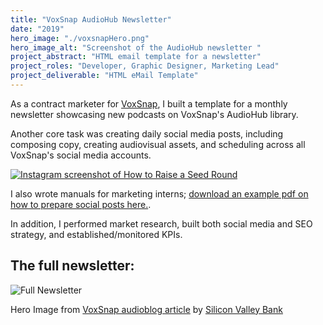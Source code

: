 ```yaml
---
title: "VoxSnap AudioHub Newsletter"
date: "2019"
hero_image: "./voxsnapHero.png"
hero_image_alt: "Screenshot of the AudioHub newsletter "
project_abstract: "HTML email template for a newsletter"
project_roles: "Developer, Graphic Designer, Marketing Lead"
project_deliverable: "HTML eMail Template"
---
```

As a contract marketer for [VoxSnap](https://voxsnap.com), I built a template for a monthly newsletter showcasing new podcasts on VoxSnap's AudioHub library.

Another core task was creating daily social media posts, including composing copy, creating audiovisual assets, and scheduling across all VoxSnap's social media accounts.

[![Instagram screenshot of How to Raise a Seed Round](../../src/images/voxsnap/seedround.png)](https://www.instagram.com/p/B3pOBn3neQB/)

I also wrote manuals for marketing interns; [download an example pdf on how to prepare social posts here.](https://drive.google.com/file/d/1eh8CO4OpP_HCNa6jNNGQgTXM5DQmq8W9/view?usp=sharing).

In addition, I performed market research, built both social media and SEO strategy, and established/monitored KPIs.

## The full newsletter:

![Full Newsletter](../../src/images/voxsnap/fullNewsletter.png)

Hero Image from [VoxSnap audioblog article](https://article.voxsnap.com/svb/the-startup-metrics-you-need-to-master-first)
by [Silicon Valley Bank](https://www.svb.com)
